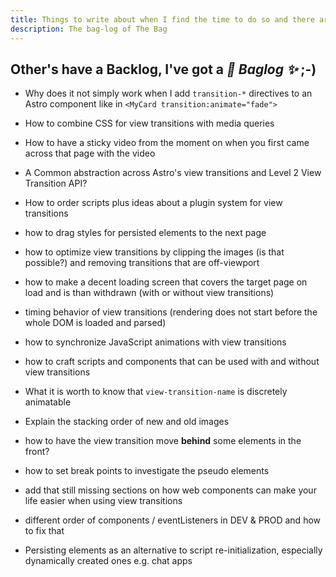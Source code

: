 ```yaml
---
title: Things to write about when I find the time to do so and there are no other more important things to do
description: The bag-log of The Bag
---
```

## Other's have a Backlog, I've got a *👜 Baglog ✨* ;-)

* Why does it not simply work when I add `transition-*` directives to an Astro component like in `<MyCard transition:animate="fade">`

* How to combine CSS for view transitions with media queries

* How to have a sticky video from the moment on when you first came across that page with the video

* A Common abstraction across Astro's view transitions and Level 2 View Transition API?

* How to order scripts plus ideas about a plugin system for view transitions

* how to drag styles for persisted elements to the next page

* how to optimize view transitions by clipping the images (is that possible?) and removing transitions that are off-viewport

* how to make a decent loading screen that covers the target page on load and is than withdrawn (with or without view transitions)

* timing behavior of view transitions (rendering does not start before the whole DOM is loaded and parsed)

* how to synchronize JavaScript animations with view transitions

* how to craft scripts and components that can be used with and without view transitions

* What it is worth to know that `view-transition-name` is discretely animatable

* Explain the stacking order of new and old images

* how to have the view transition move **behind** some elements in the front?

* how to set break points to investigate the pseudo elements

* add that still missing sections on how web components can make your life easier when using view transitions

* different order of components / eventListeners in DEV & PROD and how to fix that

* Persisting elements as an alternative to script re-initialization, especially dynamically created ones e.g. chat apps
